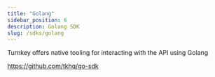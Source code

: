 ```yaml
---
title: "Golang"
sidebar_position: 6
description: Golang SDK
slug: /sdks/golang
---
```


Turnkey offers native tooling for interacting with the API using Golang

https://github.com/tkhq/go-sdk
